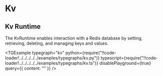 # Kv

## Kv Runtime

The KvRuntime enables interaction with a Redis database by setting, retrieving, deleting, and managing keys and values.

<TGExample
  typegraph="kv"
  python={require("!!code-loader!../../../../../examples/typegraphs/kv.py")}
  typescript={require("!!code-loader!../../../../../examples/typegraphs/kv.ts")}
  disablePlayground={true}
  query={{ content: "" }}
/>
